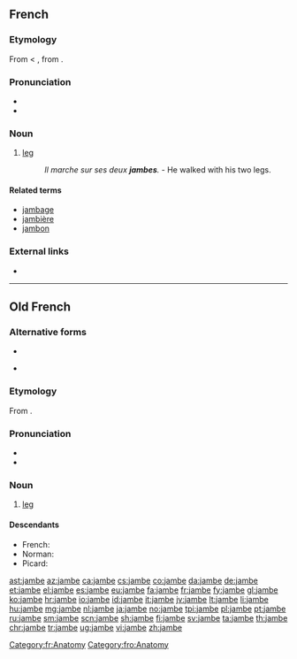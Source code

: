 ==French==

===Etymology===
From {{etyl|fro|fr}} {{term|jambe|lang=fro}} < {{etyl|LL.|fr}} {{term|gamba|lang=la}}, from {{etyl|grc|fr}} {{term|κάμπη|lang=grc}}.

===Pronunciation===
* {{audio|Fr-jambe.ogg|audio|lang=fr}}
* {{IPA|/ʒɑ̃b/|lang=fr}}

===Noun===
{{fr-noun|f}}

# [[leg]]
#: ''Il marche sur ses deux '''jambes'''.'' - He walked with his two legs.

====Related terms====
* [[jambage]]
* [[jambière]]
* [[jambon]]

===External links===
* {{R:TLFi}}

[[Category:fr:Anatomy]]

----

==Old French==

===Alternative forms===
* {{l|fro|gambe}}
* {{qualifier|Picardy}} {{l|fro|ganbe}}

===Etymology===
From {{etyl|LL.|fro}} {{m|la|*gamba}}.

===Pronunciation===
* {{IPA|/ˈdʒãn.bə/|lang=fro}}
* {{homophones|gambe|ganbe|lang=fro}}

===Noun===
{{fro-noun|f}}

# [[leg]]

====Descendants====
* French: {{l|fr|jambe}}
* Norman: {{l|nrf|gambe}}
* Picard: {{l|pcd|gambe}}

[[Category:fro:Anatomy]]

[[ast:jambe]]
[[az:jambe]]
[[ca:jambe]]
[[cs:jambe]]
[[co:jambe]]
[[da:jambe]]
[[de:jambe]]
[[et:jambe]]
[[el:jambe]]
[[es:jambe]]
[[eu:jambe]]
[[fa:jambe]]
[[fr:jambe]]
[[fy:jambe]]
[[gl:jambe]]
[[ko:jambe]]
[[hr:jambe]]
[[io:jambe]]
[[id:jambe]]
[[it:jambe]]
[[jv:jambe]]
[[lt:jambe]]
[[li:jambe]]
[[hu:jambe]]
[[mg:jambe]]
[[nl:jambe]]
[[ja:jambe]]
[[no:jambe]]
[[tpi:jambe]]
[[pl:jambe]]
[[pt:jambe]]
[[ru:jambe]]
[[sm:jambe]]
[[scn:jambe]]
[[sh:jambe]]
[[fi:jambe]]
[[sv:jambe]]
[[ta:jambe]]
[[th:jambe]]
[[chr:jambe]]
[[tr:jambe]]
[[ug:jambe]]
[[vi:jambe]]
[[zh:jambe]]